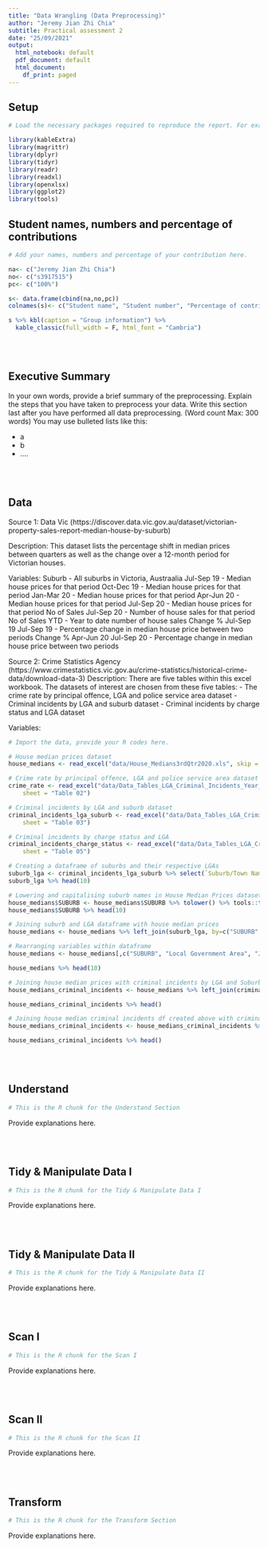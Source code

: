 ```yaml
---
title: "Data Wrangling (Data Preprocessing)"
author: "Jeremy Jian Zhi Chia"
subtitle: Practical assessment 2
date: "25/09/2021"
output:
  html_notebook: default
  pdf_document: default
  html_document:
    df_print: paged
---
```



## **Setup**

```r

# Load the necessary packages required to reproduce the report. For example:

library(kableExtra)
library(magrittr)
library(dplyr)
library(tidyr)
library(readr)
library(readxl)
library(openxlsx)
library(ggplot2)
library(tools)

```


## **Student names, numbers and percentage of contributions**
```r

# Add your names, numbers and percentage of your contribution here.

na<- c("Jeremy Jian Zhi Chia")
no<- c("s3917515")
pc<- c("100%")

s<- data.frame(cbind(na,no,pc))
colnames(s)<- c("Student name", "Student number", "Percentage of contribution")

s %>% kbl(caption = "Group information") %>%
  kable_classic(full_width = F, html_font = "Cambria")

```
<br>
<br>

## **Executive Summary**

In your own words, provide a brief summary of the preprocessing. Explain the steps that you have taken to preprocess your data. Write this section last after you have performed all data preprocessing. (Word count Max: 300 words)
You may use bulleted lists like this:

* a
* b
* ....

<br>
<br>

## **Data**
Source 1:
Data Vic (https://discover.data.vic.gov.au/dataset/victorian-property-sales-report-median-house-by-suburb)

Description:
This dataset lists the percentage shift in median prices between quarters as well as the change over a 12-month period for Victorian houses.

Variables:
Suburb - All suburbs in Victoria, Austraalia
Jul-Sep 19 - Median house prices for that period
Oct-Dec 19 - Median house prices for that period
Jan-Mar 20 - Median house prices for that period
Apr-Jun 20 - Median house prices for that period
Jul-Sep 20 - Median house prices for that period
No of Sales Jul-Sep 20 - Number of house sales for that period
No of Sales YTD - Year to date number of house sales
Change % Jul-Sep 19 Jul-Sep 19 - Percentage change in median house price between two periods
Change % Apr-Jun 20 Jul-Sep 20 - Percentage change in median house price between two periods

Source 2: Crime Statistics Agency (https://www.crimestatistics.vic.gov.au/crime-statistics/historical-crime-data/download-data-3)
Description: There are five tables within this excel workbook. 
The datasets of interest are chosen from these five tables:
- The crime rate by principal offence, LGA and police service area dataset
- Criminal incidents by LGA and suburb dataset
- Criminal incidents by charge status and LGA dataset

Variables:


```r

# Import the data, provide your R codes here.

# House median prices dataset
house_medians <- read_excel("data/House_Medians3rdQtr2020.xls", skip = 1)

# Crime rate by principal offence, LGA and police service area dataset
crime_rate <- read_excel("data/Data_Tables_LGA_Criminal_Incidents_Year_Ending_September_2020.xlsx%3F8rMGzuMnVt5oC9mV_AAn_dmq1tfyPo9T=.xlsx", 
    sheet = "Table 02")

# Criminal incidents by LGA and suburb dataset
criminal_incidents_lga_suburb <- read_excel("data/Data_Tables_LGA_Criminal_Incidents_Year_Ending_September_2020.xlsx%3F8rMGzuMnVt5oC9mV_AAn_dmq1tfyPo9T=.xlsx", 
    sheet = "Table 03")

# Criminal incidents by charge status and LGA
criminal_incidents_charge_status <- read_excel("data/Data_Tables_LGA_Criminal_Incidents_Year_Ending_September_2020.xlsx%3F8rMGzuMnVt5oC9mV_AAn_dmq1tfyPo9T=.xlsx", 
    sheet = "Table 05")

```

```r
# Creating a dataframe of suburbs and their respective LGAs
suburb_lga <- criminal_incidents_lga_suburb %>% select(`Suburb/Town Name`, `Local Government Area`) %>% unique
suburb_lga %>% head(10)
```
```r
# Lowering and capitalising suburb names in House Median Prices dataset
house_medians$SUBURB <- house_medians$SUBURB %>% tolower() %>% tools::toTitleCase()
house_medians$SUBURB %>% head(10)
```

```r
# Joining suburb and LGA dataframe with house median prices
house_medians <- house_medians %>% left_join(suburb_lga, by=c("SUBURB" = "Suburb/Town Name"))

# Rearranging variables within dataframe
house_medians <- house_medians[,c("SUBURB", "Local Government Area", "Jul - Sep 19", "Oct - Dec 19", "Jan - Mar 20", "Apr- Jun 20", "Jul - Sep 20", "No of sales Jul - Sep 20", "No of Sales YTD", "Change % Jul - Sep 19 Jul - Sep 20", "Change % Apr - Jun 20 Jul - Sep 20")]

house_medians %>% head(10)
```

```r
# Joining house median prices with criminal incidents by LGA and Suburb
house_medians_criminal_incidents <- house_medians %>% left_join(criminal_incidents_lga_suburb, by=c("SUBURB" = "Suburb/Town Name", "Local Government Area"))

house_medians_criminal_incidents %>% head()
```
```r
# Joining house median criminal incidents df created above with criminal incidents charge status
house_medians_criminal_incidents <- house_medians_criminal_incidents %>% left_join(criminal_incidents_charge_status, by = c("Local Government Area", "Year", "Year ending"))

house_medians_criminal_incidents %>% head()
```

<br>
<br>

## **Understand** 


```r
# This is the R chunk for the Understand Section
```

Provide explanations here. 

<br>
<br>

##	**Tidy & Manipulate Data I **


```r
# This is the R chunk for the Tidy & Manipulate Data I 

```

Provide explanations here. 

<br>
<br>

## **Tidy & Manipulate Data II** 

```r
# This is the R chunk for the Tidy & Manipulate Data II 

```

Provide explanations here. 

<br>
<br>

##	**Scan I **

```r
# This is the R chunk for the Scan I

```

Provide explanations here. 

<br>
<br>

##	**Scan II**

```r
# This is the R chunk for the Scan II

```

Provide explanations here. 

<br>
<br>

##	**Transform **

```r
# This is the R chunk for the Transform Section

```

Provide explanations here. 



<br>
<br>

